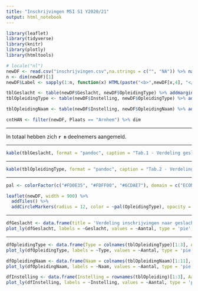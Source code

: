 ```yaml
---
title: "Inschrijvingen MSI S1 Y2020/21"
output: html_notebook
---
```




```r
library(leaflet)
library(tidyverse)
library(knitr)
library(plotly)
library(htmltools)

# locale("nl")
newDF <- read.csv("inschrijvingen.csv",na.strings = c("", "NA")) %>% na.omit() %>% mutate(Lat = jitter(Lat, factor = 1.5), Lon = jitter(Lon, factor = 1.5))
n <- dim(newDF)[1]
newDF$Label <- sapply(1:n, function(x) HTML(paste("<b>",newDF[x,4], "</b>", "<br>", newDF[x,2])))

tblGeslacht <- table(newDF$Geslacht, newDF$OpleidingType) %>% addmargins(., FUN = list(Totaal = sum), quiet = TRUE)
tblOpleidingType <- table(newDF$Instelling, newDF$OpleidingType) %>% addmargins(., FUN = list(Totaal = sum), quiet = TRUE)

tblOpleidingNaam <- table(newDF$Instelling, newDF$OpleidingNaam) %>% addmargins(., FUN = list(Totaal = sum), quiet = TRUE)

cntHAN <- filter(newDF, Plaats == "Arnhem") %>% dim
```

<hr>
In totaal hebben zich **`r n`** deelnemers aangemeld.
<hr>

```r
kable(tblGeslacht, format = "pandoc", caption = "Tab.1 - Verdeling geslacht en opleidingtype", padding = 2)
```
<hr>
```r
kable(tblOpleidingType, format = "pandoc", caption = "Tab.2 - Verdeling instelling en opleidingtype", padding = 2)
```
<hr>

```r
pal <- colorFactor(c("#FD0E35", "#FDFF00", "#6CDAE7"), domain = c("ECON", "ICT", "ENGR"))

leaflet(newDF, width = 900) %>%
  addTiles() %>%
  addCircleMarkers(radius = 12, color = ~pal(OpleidingType), opacity = 0.8, popup = ~Label)
```
<hr>

```r
dfGeslacht <- data.frame(title = 'Verdeling inschrijvingen naar geslacht', Geslacht = rownames(tblGeslacht)[1:2], Aantal = tblGeslacht[1:2])
plot_ly(dfGeslacht, labels = ~Geslacht, values = ~Aantal, type = 'pie', width = 700) %>% layout(showlegend = TRUE) %>% layout(title = 'Verdeling inschrijvingen naar geslacht')
```
<hr>

```r
dfOpleidingType <- data.frame(Type = colnames(tblOpleidingType)[1:3], Aantal = tblOpleidingType[dim(tblOpleidingType)[1],1:3])
plot_ly(dfOpleidingType, labels = ~Type, values = ~Aantal, type = 'pie', width = 700) %>% layout(showlegend = TRUE) %>% layout(title = 'Verdeling inschrijvingen naar opleidingstype')
```

```r
dfOpleidingNaam <- data.frame(Naam = colnames(tblOpleidingNaam)[1:11], Aantal = tblOpleidingNaam[dim(tblOpleidingNaam)[1],1:11])
plot_ly(dfOpleidingNaam, labels = ~Naam, values = ~Aantal, type = 'pie', width = 700) %>% layout(showlegend = TRUE) %>% layout(title = 'Verdeling inschrijvingen naar opleiding')
```




```r
dfInstelling <- data.frame(Instelling = rownames(tblOpleiding)[1:3], Aantal = tblOpleiding[1:3,dim(tblOpleiding)[2]])
plot_ly(dfInstelling, labels = ~Instelling, values = ~Aantal, type = 'pie', width = 700) %>% layout(showlegend = TRUE) %>% layout(title = 'Verdeling inschrijvingen naar instelling')
```